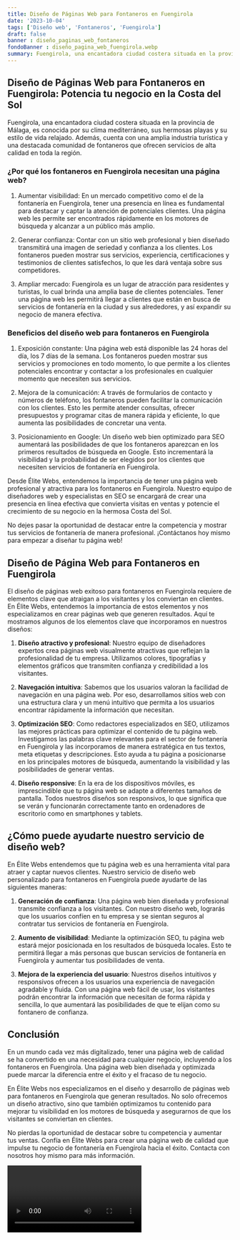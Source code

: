 ```yaml
---
title: Diseño de Páginas Web para Fontaneros en Fuengirola
date: '2023-10-04'
tags: ['Diseño web', 'Fontaneros', 'Fuengirola']
draft: false
banner : diseño_paginas_web_fontaneros
fondoBanner : diseño_pagina_web_fuengirola.webp
summary: Fuengirola, una encantadora ciudad costera situada en la provincia de Málaga, es conocida por su clima mediterráneo, sus hermosas playas y su estilo de vida relajado. Además, cuenta con una amplia industria turística y una destacada comunidad de fontaneros que ofrecen servicios de alta calidad en toda la región.
---
```


## Diseño de Páginas Web para Fontaneros en Fuengirola: Potencia tu negocio en la Costa del Sol

Fuengirola, una encantadora ciudad costera situada en la provincia de Málaga, es conocida por su clima mediterráneo, sus hermosas playas y su estilo de vida relajado. Además, cuenta con una amplia industria turística y una destacada comunidad de fontaneros que ofrecen servicios de alta calidad en toda la región.

### ¿Por qué los fontaneros en Fuengirola necesitan una página web?

1. Aumentar visibilidad: En un mercado competitivo como el de la fontanería en Fuengirola, tener una presencia en línea es fundamental para destacar y captar la atención de potenciales clientes. Una página web les permite ser encontrados rápidamente en los motores de búsqueda y alcanzar a un público más amplio.

2. Generar confianza: Contar con un sitio web profesional y bien diseñado transmitirá una imagen de seriedad y confianza a los clientes. Los fontaneros pueden mostrar sus servicios, experiencia, certificaciones y testimonios de clientes satisfechos, lo que les dará ventaja sobre sus competidores.

3. Ampliar mercado: Fuengirola es un lugar de atracción para residentes y turistas, lo cual brinda una amplia base de clientes potenciales. Tener una página web les permitirá llegar a clientes que están en busca de servicios de fontanería en la ciudad y sus alrededores, y así expandir su negocio de manera efectiva.

### Beneficios del diseño web para fontaneros en Fuengirola

1. Exposición constante: Una página web está disponible las 24 horas del día, los 7 días de la semana. Los fontaneros pueden mostrar sus servicios y promociones en todo momento, lo que permite a los clientes potenciales encontrar y contactar a los profesionales en cualquier momento que necesiten sus servicios.

2. Mejora de la comunicación: A través de formularios de contacto y números de teléfono, los fontaneros pueden facilitar la comunicación con los clientes. Esto les permite atender consultas, ofrecer presupuestos y programar citas de manera rápida y eficiente, lo que aumenta las posibilidades de concretar una venta.

3. Posicionamiento en Google: Un diseño web bien optimizado para SEO aumentará las posibilidades de que los fontaneros aparezcan en los primeros resultados de búsqueda en Google. Esto incrementará la visibilidad y la probabilidad de ser elegidos por los clientes que necesiten servicios de fontanería en Fuengirola.

Desde Élite Webs, entendemos la importancia de tener una página web profesional y atractiva para los fontaneros en Fuengirola. Nuestro equipo de diseñadores web y especialistas en SEO se encargará de crear una presencia en línea efectiva que convierta visitas en ventas y potencie el crecimiento de su negocio en la hermosa Costa del Sol.

No dejes pasar la oportunidad de destacar entre la competencia y mostrar tus servicios de fontanería de manera profesional. ¡Contáctanos hoy mismo para empezar a diseñar tu página web!

<GifSeo />

<Cta />

## Diseño de Página Web para Fontaneros en Fuengirola

El diseño de páginas web exitoso para fontaneros en Fuengirola requiere de elementos clave que atraigan a los visitantes y los conviertan en clientes. En Élite Webs, entendemos la importancia de estos elementos y nos especializamos en crear páginas web que generen resultados. Aquí te mostramos algunos de los elementos clave que incorporamos en nuestros diseños:

1. **Diseño atractivo y profesional**: Nuestro equipo de diseñadores expertos crea páginas web visualmente atractivas que reflejan la profesionalidad de tu empresa. Utilizamos colores, tipografías y elementos gráficos que transmiten confianza y credibilidad a los visitantes.

2. **Navegación intuitiva**: Sabemos que los usuarios valoran la facilidad de navegación en una página web. Por eso, desarrollamos sitios web con una estructura clara y un menú intuitivo que permita a los usuarios encontrar rápidamente la información que necesitan.

3. **Optimización SEO**: Como redactores especializados en SEO, utilizamos las mejores prácticas para optimizar el contenido de tu página web. Investigamos las palabras clave relevantes para el sector de fontanería en Fuengirola y las incorporamos de manera estratégica en tus textos, meta etiquetas y descripciones. Esto ayuda a tu página a posicionarse en los principales motores de búsqueda, aumentando la visibilidad y las posibilidades de generar ventas.

4. **Diseño responsive**: En la era de los dispositivos móviles, es imprescindible que tu página web se adapte a diferentes tamaños de pantalla. Todos nuestros diseños son responsivos, lo que significa que se verán y funcionarán correctamente tanto en ordenadores de escritorio como en smartphones y tablets.

## ¿Cómo puede ayudarte nuestro servicio de diseño web?

En Élite Webs entendemos que tu página web es una herramienta vital para atraer y captar nuevos clientes. Nuestro servicio de diseño web personalizado para fontaneros en Fuengirola puede ayudarte de las siguientes maneras:

1. **Generación de confianza**: Una página web bien diseñada y profesional transmite confianza a los visitantes. Con nuestro diseño web, lograrás que los usuarios confíen en tu empresa y se sientan seguros al contratar tus servicios de fontanería en Fuengirola.

2. **Aumento de visibilidad**: Mediante la optimización SEO, tu página web estará mejor posicionada en los resultados de búsqueda locales. Esto te permitirá llegar a más personas que buscan servicios de fontanería en Fuengirola y aumentar tus posibilidades de venta.

3. **Mejora de la experiencia del usuario**: Nuestros diseños intuitivos y responsivos ofrecen a los usuarios una experiencia de navegación agradable y fluida. Con una página web fácil de usar, los visitantes podrán encontrar la información que necesitan de forma rápida y sencilla, lo que aumentará las posibilidades de que te elijan como su fontanero de confianza.

## Conclusión

En un mundo cada vez más digitalizado, tener una página web de calidad se ha convertido en una necesidad para cualquier negocio, incluyendo a los fontaneros en Fuengirola. Una página web bien diseñada y optimizada puede marcar la diferencia entre el éxito y el fracaso de tu negocio.

En Élite Webs nos especializamos en el diseño y desarrollo de páginas web para fontaneros en Fuengirola que generan resultados. No solo ofrecemos un diseño atractivo, sino que también optimizamos tu contenido para mejorar tu visibilidad en los motores de búsqueda y asegurarnos de que los visitantes se conviertan en clientes.

No pierdas la oportunidad de destacar sobre tu competencia y aumentar tus ventas. Confía en Élite Webs para crear una página web de calidad que impulse tu negocio de fontanería en Fuengirola hacia el éxito. Contacta con nosotros hoy mismo para más información.

<Video />

<CtaBot job='Fontaneros' city='Fuengirola'/>

<Gmaps query='Fuengirola+españa+maps' />